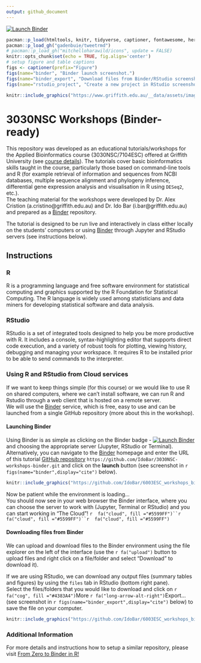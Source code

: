 ```yaml
---
output: github_document
---
```

<!-- badges: start -->
[![Launch Binder](http://mybinder.org/badge_logo.svg)](https://mybinder.org/v2/gh/IdoBar/3030NSC-workshops-binder/main)
<!-- badges: end -->

```r
pacman::p_load(htmltools, knitr, tidyverse, captioner, fontawesome, here)
pacman::p_load_gh("gadenbuie/tweetrmd")
# pacman::p_load_gh("mitchelloharawild/icons", update = FALSE)
knitr::opts_chunk$set(echo = TRUE, fig.align='center')
# setup figure and table captions
figs <- captioner(prefix="Figure")
figs(name="binder", "Binder launch screenshot.")
figs(name="binder_export", "Download files from Binder/RStudio screenshot.")
figs(name="rstudio_project", "Create a new project in RStudio screenshots.")
```

```r
knitr::include_graphics("https://www.griffith.edu.au/__data/assets/image/0018/653121/Griffith_Full_Logo_scaled.png")
```

# 3030NSC Workshops (Binder-ready)

This repository was developed as an educational tutorials/workshops for the Applied Bioinformatics course (3030NSC/7104ESC) offered at Griffith University (see [course details](https://www.griffith.edu.au/study/courses/applied-bioinformatics-3030NSC)). The tutorials cover basic bioinformatics skills taught in the course, particularly those based on command-line tools and R (for example retrieval of information and sequences from NCBI databases, multiple sequence alignment and phylogeny inference, differential gene expression analysis and visualisation in R using `DESeq2`, etc.).  
The teaching material for the workshops were developed by Dr. Alex Cristion (a.cristino@griffith.edu.au) and Dr. Ido Bar (i.bar@griffith.edu.au)  and prepared as a [Binder](https://mybinder.org/) repository.   

The tutorial is designed to be run live and interactively in class either  locally on the students' computers or using [Binder](https://mybinder.org/) through Jupyter and RStudio servers (see instructions below).

## Instructions 

<!-- ### `r  fa("r-project", fill = "#384CB7")` -->
### R

R is a programming language and free software environment for statistical computing and graphics supported by the R Foundation for Statistical Computing. The R language is widely used among statisticians and data miners for developing statistical software and data analysis.

### RStudio

RStudio is a set of integrated tools designed to help you be more productive with R. It includes a console, syntax-highlighting editor that supports direct code execution, and a variety of robust tools for plotting, viewing history, debugging and managing your workspace. It requires R to be installed prior to be able to send commands to the interpreter.

### Using R and RStudio from Cloud services
If we want to keep things simple (for this course) or we would like to use R on shared computers, where we can't install software, we can run R and Rstudio through a web client that is hosted on a remote server.  
We will use the [Binder](https://mybinder.org/) service, which is free, easy to use and can be launched from a single GitHub repository (more about this in the workshop).  

#### Launching Binder

Using Binder is as simple as clicking on the Binder badge - [![Launch Binder](http://mybinder.org/badge_logo.svg)](https://mybinder.org/v2/gh/IdoBar/3030NSC-workshops-binder/main){target="_blank"} and choosing the appropriate server (Jupyter, RStudio or Terminal).  
Alternatively, you can navigate to the [Binder](https://mybinder.org/){target="_blank"} homepage and enter the URL of this tutorial [GitHub repository](https://github.com/IdoBar/3030NSC-workshops-binder.git){target="_blank"} `https://github.com/IdoBar/3030NSC-workshops-binder.git` and click on the **launch** button (see screenshot in `r figs(name="binder",display="cite")` below).
 
```r
knitr::include_graphics("https://github.com/IdoBar/6003ESC_workshops_binder/raw/main/figs/Screenshot_The_Binder_Project.png")
```

Now be patient while the environment is loading...  
You should now see in your web browser the Binder interface, where you can choose the server to work with (Jupyter, Terminal or RStudio) and you can start working in "The Cloud"! `r  fa("cloud", fill ="#5599FF")``r  fa("cloud", fill ="#5599FF")``r  fa("cloud", fill ="#5599FF")`

#### Downloading files from Binder
We can upload and download files to the Binder environment using the file explorer on the left of the interface (use the `r fa("upload")` button to upload files and right click on a file/folder and select "Download" to download it). 

If we are using RStudio, we can download any output files (summary tables and figures) by using the `files` tab in RStudio (bottom right pane).  
Select the files/folders that you would like to download and click on `r  fa("cog", fill ="#4383A4")`More `r fa("long-arrow-alt-right")`Export... (see screenshot in `r figs(name="binder_export",display="cite")` below) to save the file on your computer.  

```r
knitr::include_graphics("https://github.com/IdoBar/6003ESC_workshops_binder/raw/main/figs/Rstudio_export_screenshot.png")
```

### Additional Information

For more details and instructions how to setup a similar repository, please visit [From Zero to Binder in R!](https://github.com/alan-turing-institute/the-turing-way/blob/master/workshops/boost-research-reproducibility-binder/workshop-presentations/zero-to-binder-r.md)


